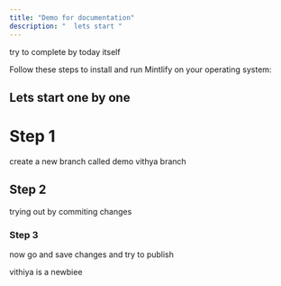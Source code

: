 ```yaml
---
title: "Demo for documentation"
description: "  lets start "
---
```


<Warning>
  try to complete by today itself
</Warning>

Follow these steps to install and run Mintlify on your operating system:

## **Lets start one by one**

# Step 1

create a new branch called demo vithya branch

## Step 2

trying out by commiting changes

### Step 3

now go and save changes and try to publish

<CardGroup cols={2}>
  <Card title="who is vithya" icon="sparkles" href="logo/mylogo.mdx">
    vithiya is a newbiee
  </Card>
</CardGroup>

## 